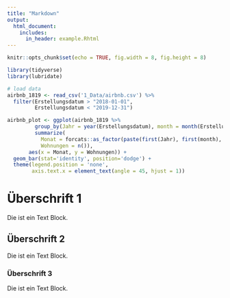 ```yaml
---
title: "Markdown"
output: 
  html_document:
    includes:
      in_header: example.Rhtml
---
```


```r
knitr::opts_chunk$set(echo = TRUE, fig.width = 8, fig.height = 8)

library(tidyverse)
library(lubridate)

# load data
airbnb_1819 <- read_csv('1_Data/airbnb.csv') %>% 
  filter(Erstellungsdatum > "2018-01-01", 
         Erstellungsdatum < "2019-12-31")

airbnb_plot <- ggplot(airbnb_1819 %>% 
         group_by(Jahr = year(Erstellungsdatum), month = month(Erstellungsdatum)) %>% 
         summarize(
           Monat = forcats::as_factor(paste(first(Jahr), first(month), sep = '-')),
           Wohnungen = n()), 
       aes(x = Monat, y = Wohnungen)) + 
  geom_bar(stat='identity', position='dodge') + 
  theme(legend.position = 'none',
        axis.text.x = element_text(angle = 45, hjust = 1))
```




# Überschrift 1

Die ist ein Text Block.

## Überschrift 2

Die ist ein Text Block.

### Überschrift 3

Die ist ein Text Block.












